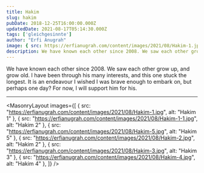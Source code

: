 ```yaml
---
title: Hakim
slug: hakim
pubDate: 2018-12-25T16:00:00.000Z
updatedDate: 2021-08-17T05:14:30.000Z
tags: ['gleichgesinnte']
author: "Erfi Anugrah"
image: { src: https://erfianugrah.com/content/images/2021/08/Hakim-1.jpg, alt: hakim-1 }
description: We have known each other since 2008. We saw each other grow up, and grow old. I have been through his many interests, and this one stuck the longest. It is an endeavour I wished I was brave enough to embark on, but perhaps one day? For now, I will support him for his.
---
```


We have known each other since 2008. We saw each other grow up, and grow old. I have been through his many interests, and this one stuck the longest. It is an endeavour I wished I was brave enough to embark on, but perhaps one day? For now, I will support him for his.

---

<MasonryLayout images={[
    { src: "https://erfianugrah.com/content/images/2021/08/Hakim-1.jpg", alt: "Hakim 1" },
    { src: "https://erfianugrah.com/content/images/2021/08/Hakim-1-1.jpg", alt: "Hakim 2" },
    { src: "https://erfianugrah.com/content/images/2021/08/Hakim-5.jpg", alt: "Hakim 5" },
    { src: "https://erfianugrah.com/content/images/2021/08/Hakim-2.jpg", alt: "Hakim 2" },
    { src: "https://erfianugrah.com/content/images/2021/08/Hakim-3.jpg", alt: "Hakim 3" },
    { src: "https://erfianugrah.com/content/images/2021/08/Hakim-4.jpg", alt: "Hakim 4" },
]} />
